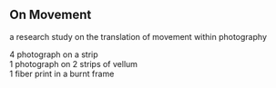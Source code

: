 ## On Movement

a research study on the translation of movement within photography

4 photograph on a strip<br />
1 photograph on 2 strips of vellum<br />
1 fiber print in a burnt frame
